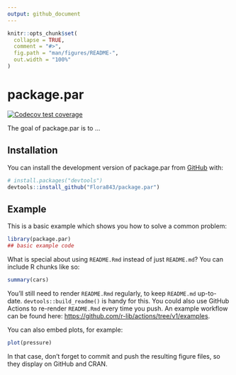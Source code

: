 ```yaml
---
output: github_document
---
```


<!-- README.md is generated from README.Rmd. Please edit that file -->

```r
knitr::opts_chunk$set(
  collapse = TRUE,
  comment = "#>",
  fig.path = "man/figures/README-",
  out.width = "100%"
)
```

# package.par

<!-- badges: start -->
[![Codecov test coverage](https://codecov.io/gh/Flora843/package.par/branch/main/graph/badge.svg)](https://app.codecov.io/gh/Flora843/package.par?branch=main)
<!-- badges: end -->

The goal of package.par is to ...

## Installation

You can install the development version of package.par from [GitHub](https://github.com/) with:

``` r
# install.packages("devtools")
devtools::install_github("Flora843/package.par")
```

## Example

This is a basic example which shows you how to solve a common problem:

```r
library(package.par)
## basic example code
```

What is special about using `README.Rmd` instead of just `README.md`? You can include R chunks like so:

```r
summary(cars)
```

You'll still need to render `README.Rmd` regularly, to keep `README.md` up-to-date. `devtools::build_readme()` is handy for this. You could also use GitHub Actions to re-render `README.Rmd` every time you push. An example workflow can be found here: <https://github.com/r-lib/actions/tree/v1/examples>.

You can also embed plots, for example:

```r
plot(pressure)
```

In that case, don't forget to commit and push the resulting figure files, so they display on GitHub and CRAN.
